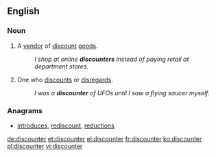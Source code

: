 ==English==

===Noun===
{{en-noun}}

# A [[vendor]] of [[discount#Adjective|discount]] [[goods]].
#:''I shop at online '''discounters''' instead of paying retail at department stores.''
# One who [[discount#Verb|discount]]s or [[disregard]]s.
#:''I was a '''discounter''' of UFOs until I saw a flying saucer myself.''

===Anagrams===
* [[introduces#English|introduces]], [[rediscount#English|rediscount]], [[reductions#English|reductions]]

[[de:discounter]]
[[et:discounter]]
[[el:discounter]]
[[fr:discounter]]
[[ko:discounter]]
[[pl:discounter]]
[[vi:discounter]]
